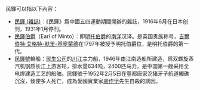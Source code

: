 民鐸可以指以下內容：
* [[民鐸_(雜誌)|民鐸 (雜誌)]]：《民鐸》爲中國五四運動期間開辦的雜誌，1916年6月在日本创刊，1931年1月停刊。
* [[民鐸伯爵|民鐸伯爵]]（Earl of Minto）：即[[明托伯爵|明托伯爵]]的[[南洋|南洋]]汉译。是英国贵族称号，[[吉爾伯特·艾略特-默里-基寧蒙德|吉爾伯特·艾略特-默里-基寧蒙德]]在1797年被授予明托伯爵位，是明托伯爵的第一代。
* [[民鐸號|民鐸號]]輪船：[[民生公司|民生公司]]的[[川江|川江]]主力船，1946年由江南造船所建造，爲双螺旋蒸汽机钢质长江上游客轮，排水量634吨，2400匹马力，是中国第一艘采用全电焊建造工艺的船舶。民鐸號于1952年2月5日在豐都唐家沱猪牙子航道觸礁沉沒，致使多人死亡，成為愛國實業家[[盧作孚|盧作孚]]先生自殺的誘因。
{{disambig}}